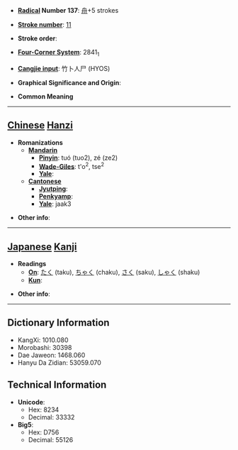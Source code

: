 * '''[[Wiktionary:Chinese radical index| Radical]] Number 137''': [[Wiktionary:Chinese radical index 舟|舟]]+5 strokes

* '''[[Wiktionary:Chinese total strokes index|Stroke number]]''': [[Wiktionary:Chinese total strokes index 11|11]]

* '''Stroke order''': 

* '''[[Wiktionary:Chinese four corner index|Four-Corner System]]''': 2841<sub>1</sub>

* '''[[Wiktionary:Chinese Cangjie index|Cangjie input]]''': 竹卜人尸 (HYOS)

* '''Graphical Significance and Origin''': 

* '''Common Meaning'''

----

== [[Chinese]] [[Hanzi]] ==

* '''Romanizations'''
** '''[[Mandarin]]'''
*** '''[[Pinyin]]''': tuó (tuo2), zé (ze2)
*** '''[[Wade-Giles]]''': t'o<sup>2</sup>, tse<sup>2</sup>
*** '''[[Yale]]''': 
** '''[[Cantonese]]'''
*** '''[[Jyutping]]''':
*** '''[[Penkyamp]]''': 
*** '''[[Yale]]''': jaak3

* '''Other info''': 

----

== [[Japanese]] [[Kanji]] ==

* '''Readings'''
** '''[[On]]''': [[たく]] (taku), [[ちゃく]] (chaku), [[さく]] (saku), [[しゃく]] (shaku)
** '''[[Kun]]''': 

* '''Other info''':  

----

== Dictionary Information ==

* KangXi: 1010.080
* Morobashi: 30398
* Dae Jaweon: 1468.060
* Hanyu Da Zidian: 53059.070

== Technical Information ==

* '''Unicode''':
** Hex: 8234
** Decimal: 33332
* '''Big5''':
** Hex: D756
** Decimal: 55126